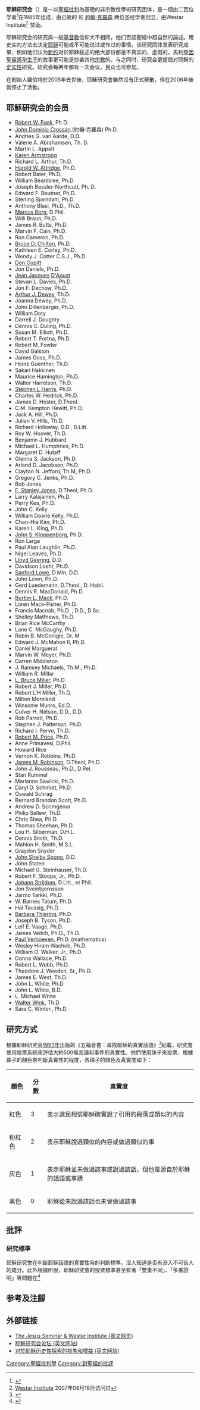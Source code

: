 {{基督教}}
'''耶稣研究会'''（{{lang|en|Jesus Seminar}}）是一以[[聖經批判|聖經批判]]為基礎的非宗教性學術研究团体，是一個由二百位学者<ref>{{Cite web |url=http://www.westarinstitute.org/Fellows/fellows.html |title=List of Fellows 会员列表网页 |accessdate=2007-08-19 |archive-date=2017-12-11 |archive-url=https://web.archive.org/web/20171211085211/http://www.westarinstitute.org/Fellows/fellows.html |dead-url=no }}</ref>在1985年组成，由已故的{{tsl|en|Robert Funk|羅伯特·芬克}} 和 [[約翰·克羅森|約翰·克羅森]] 两位圣经学者创立，由Westar Institute<ref>[http://www.westarinstitute.org/index.html Westar Institute] {{Wayback|url=http://www.westarinstitute.org/index.html |date=20151103174207 }} 2007年08月18日访问过</ref> 赞助。

耶稣研究会的研究與一般[[基督教|基督教]]信仰大不相同，他们否認聖經中超自然的論述。用史实的方法去决定[[耶稣|耶稣]]可能或不可能说过或作过的事情。该研究团体发表研究成果，例如他们认为[[新约|新约]]对於耶稣敍述的绝大部份都是不真实的、虚假的，馬利亞[[聖靈感孕|因聖靈感孕生子]]的故事更可能是抄袭其他[[宗教|宗教]]的，与之同时，研究会更提倡对耶稣的[[史实性|史实性]]研究。研究会每两年都有一次会议，民众也可参加。

在創始人羅伯特於2005年去世後，耶穌研究會雖然沒有正式解散，但在2006年後就停止了活動。

==耶稣研究会的会员==
{{Div col}}
* [[Robert_W._Funk|Robert W. Funk]], Ph.D.
* [[John_Dominic_Crossan|John Dominic Crossan]],(約翰‧克羅森) Ph.D.
* Andries G. van Aarde, D.D.
* Valerie A. Abrahamsen, Th. D.
* Martin L. Appelt
* [[Karen_Armstrong|Karen Armstrong]]
* Richard L. Arthur, Th.D.
* [[Harold_W._Attridge|Harold W. Attridge]], Ph.D.
* Robert Bater, Ph.D.
* William Beardslee, Ph.D.
* Joseph Bessler-Northcutt, Ph. D. 
* Edward F. Beutner, Ph.D.
* Sterling Bjorndahl, Ph.D.
* Anthony Blasi, Ph.D., Th.D.
* [[Marcus_Borg|Marcus Borg]], D.Phil.
* Willi Braun, Ph.D.
* James R. Butts, Ph.D.
* Marvin F. Cain, Ph.D.
* Ron Cameron, Ph.D.
* [[Bruce_D._Chilton|Bruce D. Chilton]], Ph.D.
* Kathleen E. Corley, Ph.D.
* Wendy J. Cotter C.S.J., Ph.D.
* [[Don_Cupitt|Don Cupitt]]
* Jon Daniels, Ph.D.
* [[Jean_Jacques|Jean Jacques]] [[D'Aoust|D'Aoust]]
* Stevan L. Davies, Ph.D.
* Jon F. Dechow, Ph.D.
* [[Arthur_J._Dewey|Arthur J. Dewey]], Th.D.
* Joanna Dewey, Ph.D.
* John Dillenberger, Ph.D.
* William Doty
* Darrell J. Doughty
* Dennis C. Duling, Ph.D.
* Susan M. Elliott, Ph.D.
* Robert T. Fortna, Ph.D.
* Robert M. Fowler
* David Galston
* James Goss, Ph.D.
* Heinz Guenther, Th.D.
* Sakari Hakkinen
* Maurice Hamington, Ph.D.
* Walter Harrelson, Th.D.
* [[Stephen_L_Harris|Stephen L Harris]], Ph.D.
* Charles W. Hedrick, Ph.D.
* James D. Hester, D.Theol.
* C.M. Kempton Hewitt, Ph.D.
* Jack A. Hill, Ph.D.
* Julian V. Hills, Th.D.
* Richard Holloway, D.D., D.Litt.
* Roy W. Hoover, Th.D.
* Benjamin J. Hubbard
* Michael L. Humphries, Ph.D.
* Margaret D. Hutaff
* Glenna S. Jackson, Ph.D.
* Arland D. Jacobson, Ph.D.
* Clayton N. Jefford, Th.M, Ph.D.
* Gregory C. Jenks, Ph.D. 
* Bob Jones
* [[F._Stanley_Jones|F. Stanley Jones]], D.Theol, Ph.D.
* Larry Kalajainen, Ph.D. 
* Perry Kea, Ph.D.
* John C. Kelly
* William Doane Kelly, Ph.D. 
* Chan-Hie Kim, Ph.D.
* Karen L. King, Ph.D.
* [[John_S._Kloppenborg|John S. Kloppenborg]], Ph.D.
* Ron Large
* Paul Alan Laughlin, Ph.D.
* Nigel Leaves, Ph.D.
* [[Lloyd_Geering|Lloyd Geering]], D.D.
* Davidson Loehr, Ph.D.
* [[Sanford_Lowe|Sanford Lowe]], D.Min, D.D.
* John Lown, Ph.D.
* Gerd Luedemann, D.Theol., D. Habil.
* Dennis R. MacDonald, Ph.D.
* [[Burton_Mack|Burton L. Mack]], Ph.D.
* Loren Mack-Fisher, Ph.D.
* Francis Macnab, Ph.D. , D.D., D.Sc.
* Shelley Matthews, Th.D.
* Brian Rice McCarthy
* Lane C. McGaughy, Ph.D.
* Robin B. McGonigle, Dr. M
* Edward J. McMahon II, Ph.D.
* Daniel Marguerat
* Marvin W. Meyer, Ph.D.
* Darren Middleton
* J. Ramsey Michaels, Th.M., Ph.D.
* William R. Millar
* [[Bruce_Miller_(politician)|L. Bruce Miller]], Ph.D.
* Robert J. Miller, Ph.D.
* Robert L'H Miller, Th.D.
* Milton Moreland
* Winsome Munro, Ed.D.
* Culver H. Nelson, D.D., D.D.
* Rob Parrott, Ph.D.
* Stephen J. Patterson, Ph.D.
* Richard I. Pervo, Th.D.
* [[Robert_M._Price|Robert M. Price]], Ph.D.
* Anne Primavesi, D.Phil.
* Howard Rice
* Vernon K. Robbins, Ph.D.
* [[James_M._Robinson|James M. Robinson]], D.Theol, Ph.D.
* John J. Rousseau, Ph.D., D.Rel.
* Stan Rummel
* Marianne Sawicki, Ph.D.
* Daryl D. Schmidt, Ph.D.
* Oswald Schrag
* Bernard Brandon Scott, Ph.D.
* Andrew D. Scrimgeour
* Philip Sellew, Th.D.
* Chris Shea, Ph.D.
* Thomas Sheehan, Ph.D. 
* Lou H. Silberman, D.H.L.
* Dennis Smith, Th.D.
* Mahlon H. Smith, M.S.L.
* Graydon Snyder
* [[John_Shelby_Spong|John Shelby Spong]], D.D.
* John Staten
* Michael G. Steinhauser, Th.D.
* Robert F. Stoops, Jr., Ph.D.
* [[Johann_Strijdom|Johann Strijdom]], D.Litt., et Phil.
* Jon Sveinbjornsson
* Jarmo Tarkki, Ph.D.
* W. Barnes Tatum, Ph.D.
* Hal Taussig, Ph.D.
* [[Barbara_Thiering|Barbara Thiering]], Ph.D. 
* Joseph B. Tyson, Ph.D.
* Leif E. Vaage, Ph.D.
* James Veitch, Ph.D., Th.D. 
* [[Paul_Verhoeven|Paul Verhoeven]], Ph.D. (mathematics)
* Wesley Hiram Wachob, Ph.D.
* William O. Walker, Jr., Ph.D.
* Donna Wallace, Ph.D.
* Robert L. Webb, Ph.D.
* Theodore J. Weeden, Sr., Ph.D.
* James E. West, Th.D. 
* John L. White, Ph.D.
* John L. White, B.D.
* L. Michael White
* [[Walter_Wink|Walter Wink]], Th.D.
* Sara C. Winter., Ph.D.
{{Div col end}}

== 研究方式 ==
根據耶稣研究会[[1993年|1993年]]出版的《五福音書：尋找耶穌的真實話語》<ref>{{Citation
|author1=Robert Walter Funk
|author2=Roy W. Hoover
|title=The Five Gospels: The Search for the Authentic Words of Jesus : New Translation and Commentary
|year=1993
|publisher=Macmillan
|isbn=0-02-541949-8
}}</ref>紀載，研究會使用投票系統來評估大約500條言論和事件的真實性。他們使用珠子來投票，根據珠子的顏色來判斷真實性的程度，各珠子的顏色及真實度如下：
{| class="wikitable"
|-
! 顏色 !! 分數 !! 真實度
|-
| 紅色 || 3 || 表示選民相信耶穌確實說了引用的段落或類似的內容
|-
| 粉紅色 || 2 || 表示耶穌說過類似的內容或做過類似的事
|-
| 灰色 || 1 || 表示耶穌並未做過該事或說過該話，但他是源自於耶穌的話語或事蹟
|-
| 黑色 || 0 || 耶穌從未說過該話也未曾做過該事
|}

== 批評 ==
=== 研究標準 ===
耶穌研究會在判斷耶穌話語的真實性時的判斷標準，沒人知道是否有滲入不可告人的成分。此外根據{{tsl|en|Greg Boyd (theologian)|格雷戈里‧A‧博以德}}所說，耶穌研究會的投票標準甚至有著「雙重不同」、「多重證明」等問題在<ref>{{cite book
|author      = Lee Strobel
|title       = The case for Christ
|others      = 由李伯明翻譯
|trans-title = 重審耶穌
|edition     = 2011年第7刷
|publisher   = 海天書樓
|chapter     = 6 反證
|isbn        = 978-962-399-096-7
|pages       = p94~111}}</ref>
==参考及注腳==
<div class="references-small">
<references/>
</div>

==外部链接==
* [http://www.westarinstitute.org/ The Jesus Seminar & Westar Institute (英文网页)] {{Wayback|url=http://www.westarinstitute.org/ |date=20210421164306 }}
* [http://virtualreligion.net/forum/ 耶稣研究会论坛 (英文网站)] {{Wayback|url=http://virtualreligion.net/forum/ |date=20210421120728 }}
* [https://web.archive.org/web/20060827023818/http://www.bsw.org/project/biblica/bibl80/Comm11.htm 对於耶稣历史性探索的损失和增益 (英文网站)]

[[Category:聖經批判學|Category:聖經批判學]]
[[Category:對聖經的批評|Category:對聖經的批評]]